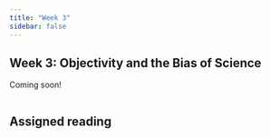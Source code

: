 ```yaml
---
title: "Week 3"
sidebar: false
---
```


## Week 3: Objectivity and the Bias of Science

Coming soon!

::: columns
::: {.column width="5%"}
:::

::: {.column width="60%"}
:::
:::

## Assigned reading
